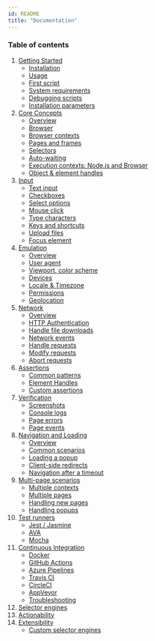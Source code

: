 ```yaml
---
id: README
title: "Documentation"
---
```



### Table of contents

1. [Getting Started](./intro.mdx)
    - [Installation](./intro.mdx#installation)
    - [Usage](./intro.mdx#usage)
    - [First script](./intro.mdx#first-script)
    - [System requirements](./intro.mdx#system-requirements)
    - [Debugging scripts](./intro.mdx#debugging-scripts)
    - [Installation parameters](./installation.mdx)
1. [Core Concepts](./core-concepts.mdx)
    - [Overview](./core-concepts.mdx#)
    - [Browser](./core-concepts.mdx#browser)
    - [Browser contexts](./core-concepts.mdx#browser-contexts)
    - [Pages and frames](./core-concepts.mdx#pages-and-frames)
    - [Selectors](./core-concepts.mdx#selectors)
    - [Auto-waiting](./core-concepts.mdx#auto-waiting)
    - [Execution contexts: Node.js and Browser](./core-concepts.mdx#execution-contexts-nodejs-and-browser)
    - [Object & element handles](./core-concepts.mdx#object--element-handles)
1. [Input](./input.mdx)
    - [Text input](./input.mdx#text-input)
    - [Checkboxes](./input.mdx#checkboxes)
    - [Select options](./input.mdx#select-options)
    - [Mouse click](./input.mdx#mouse-click)
    - [Type characters](./input.mdx#type-characters)
    - [Keys and shortcuts](./input.mdx#keys-and-shortcuts)
    - [Upload files](./input.mdx#upload-files)
    - [Focus element](./input.mdx#focus-element)
1. [Emulation](./emulation.mdx)
    - [Overview](./emulation.mdx#)
    - [User agent](./emulation.mdx#user-agent)
    - [Viewport, color scheme](./emulation.mdx#viewport-color-scheme)
    - [Devices](./emulation.mdx#devices)
    - [Locale & Timezone](./emulation.mdx#locale--timezone)
    - [Permissions](./emulation.mdx#permissions)
    - [Geolocation](./emulation.mdx#geolocation)
1. [Network](./network.mdx)
    - [Overview](./network.mdx#)
    - [HTTP Authentication](./network.mdx#http-authentication)
    - [Handle file downloads](./network.mdx#handle-file-downloads)
    - [Network events](./network.mdx#network-events)
    - [Handle requests](./network.mdx#handle-requests)
    - [Modify requests](./network.mdx#modify-requests)
    - [Abort requests](./network.mdx#abort-requests)
1. [Assertions](./assertions.mdx)
    - [Common patterns](./assertions.mdx#common-patterns)
    - [Element Handles](./assertions.mdx#element-handles)
    - [Custom assertions](./assertions.mdx#custom-assertions)
1. [Verification](./verification.mdx)
    - [Screenshots](./verification.mdx#screenshots)
    - [Console logs](./verification.mdx#console-logs)
    - [Page errors](./verification.mdx#page-errors)
    - [Page events](./verification.mdx#page-events)
1. [Navigation and Loading](./loading.mdx)
    - [Overview](./loading.mdx#)
    - [Common scenarios](./loading.mdx#common-scenarios)
    - [Loading a popup](./loading.mdx#loading-a-popup)
    - [Client-side redirects](./loading.mdx#unusual-client-side-redirects)
    - [Navigation after a timeout](./loading.mdx#click-triggers-navigation-after-a-timeout)
1. [Multi-page scenarios](./multi-pages.mdx)
    - [Multiple contexts](./multi-pages.mdx#multiple-contexts)
    - [Multiple pages](./multi-pages.mdx#multiple-pages)
    - [Handling new pages](./multi-pages.mdx#handling-new-pages)
    - [Handling popups](./multi-pages.mdx#handling-popups)
1. [Test runners](./test-runners.mdx)
    - [Jest / Jasmine](./test-runners.mdx#jest--jasmine)
    - [AVA](./test-runners.mdx#ava)
    - [Mocha](./test-runners.mdx#mocha)
1. [Continuous Integration](./ci.mdx)
    - [Docker](./ci.mdx#docker)
    - [GitHub Actions](./ci.mdx#github-actions)
    - [Azure Pipelines](./ci.mdx#azure-pipelines)
    - [Travis CI](./ci.mdx#travis-ci)
    - [CircleCI](./ci.mdx#circleci)
    - [AppVeyor](./ci.mdx#appveyor)
    - [Troubleshooting](./troubleshooting.mdx)
1. [Selector engines](./selectors.mdx)
1. [Actionability](./actionability.mdx)
1. [Extensibility](./extensibility.mdx)
    - [Custom selector engines](./extensibility.mdx#custom-selector-engines)
